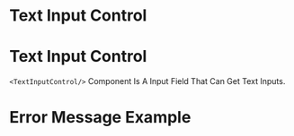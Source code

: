 

# Text Input Control

<Canvas>
  <Story id="components-text-input-control--default"/>
</Canvas>

# Text Input Control
`<TextInputControl/>` Component Is A Input Field That Can Get Text Inputs.

<Source
  dark
  format={false}
/>
<ArgsTable of={TextInputControl}/>


# Error Message Example
<Canvas>
  <Story id="components-text-input-control--error-message"/>
</Canvas>